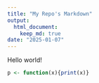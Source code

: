 ```yaml
---
title: "My Repo's Markdown"
output: 
  html_document:
    keep_md: true
date: "2025-01-07"
---
```


Hello world!

```r
p <- function(x){print(x)}
```

